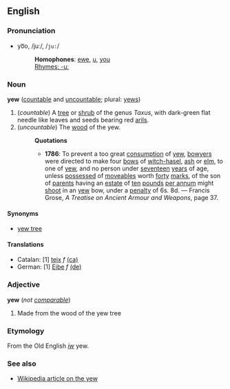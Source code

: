 ==English==
===Pronunciation===
* yo͞o, /juː/, /<tt>ju:</tt>/
*:'''Homophones''': [[ewe]], [[u]], [[you]]
*:[[Rhymes:English:-uː|Rhymes: -uː]]

=== Noun ===
'''yew''' ([[countable]] and [[uncountable]]; plural: [[yews]])

# (''countable'') A [[tree]] or [[shrub]] of the genus ''Taxus'', with dark-green flat needle like leaves and seeds bearing red [[arils]].
# (''uncountable'') The [[wood]] of the yew.
#:'''Quotations'''
#:*'''1786''': To prevent a too great [[consumption]] of [[yew]], [[bowyer]]s were directed to make four [[bow]]s of [[witch-hasel]], [[ash]] or [[elm]], to one of [[yew]], and no person under [[seventeen]] [[year]]s of age, unless [[possess]]ed of [[moveable]]s worth [[forty]] [[mark]]s, of the son of [[parent]]s having an [[estate]] of [[ten]] [[pound]]s [[per annum]] might [[shoot]] in an [[yew]] bow, under a [[penalty]] of 6s. 8d. &mdash; Francis Grose, ''A Treatise on Ancient Armour and Weapons'', page 37.

==== Synonyms ====
*[[yew tree]]

====Translations====
*Catalan: [1] [[teix]] ''f'' [[:ca:teix|(ca)]] 
*German: [1] [[Eibe]] ''f'' [[:de:Eibe|(de)]] 

===Adjective===
'''yew''' (''not [[comparable]]'')

# Made from the wood of the yew tree


===Etymology===
From the Old English ''[[iw]]'' yew.



===See also===
*[[w:en:Yew|Wikipedia article on the yew]]